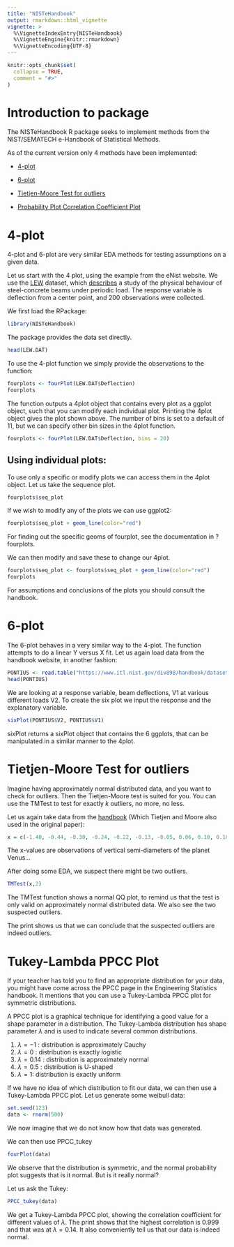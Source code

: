 ```yaml
---
title: "NISTeHandbook"
output: rmarkdown::html_vignette
vignette: >
  %\VignetteIndexEntry{NISTeHandbook}
  %\VignetteEngine{knitr::rmarkdown}
  %\VignetteEncoding{UTF-8}
---
```


```r
knitr::opts_chunk$set(
  collapse = TRUE,
  comment = "#>"
)
```



# Introduction to package {#intro}

The NISTeHandbook R package seeks to implement methods from the NIST/SEMATECH e-Handbook of Statistical Methods. 

As of the current version only 4 methods have been implemented:

* [4-plot](https://www.itl.nist.gov/div898/handbook/eda/section2/eda23.htm)

* [6-plot](https://www.itl.nist.gov/div898/handbook/eda/section3/6plot.htm)

* [Tietjen-Moore Test for outliers](https://www.itl.nist.gov/div898/handbook/eda/section3/eda35h2.htm)

* [Probability Plot Correlation Coefficient Plot](https://www.itl.nist.gov/div898/handbook/eda/section3/ppccplot.htm)


# 4-plot

4-plot and 6-plot are very similar EDA methods for testing assumptions on a given data.


Let us start with the 4 plot, using the example from the eNist website. We use the [LEW](https://www.itl.nist.gov/div898/handbook/datasets/LEW.DAT) dataset, which [describes](https://www.itl.nist.gov/div898/strd/univ/addinfo/lew.html) a study of the physical behaviour of steel-concrete beams under periodic load. The response variable is deflection from a center point, and 200 observations were collected.

We first load the RPackage:
```r
library(NISTeHandbook)
```

The package provides the data set directly.

```r
head(LEW.DAT)
```

To use the 4-plot function we simply provide the observations to the function:

```r
fourplots <- fourPlot(LEW.DAT$Deflection)
fourplots
```


The function outputs a 4plot object that contains every plot as a ggplot object, such that you can modify each individual plot. Printing the 4plot object gives the plot shown above. The number of bins is set to a default of 11, but we can specify other bin sizes in the 4plot function.

```r
fourplots <- fourPlot(LEW.DAT$Deflection, bins = 20)
```

## Using individual plots:

To use only a specific or modify plots we can access them in the 4plot object. Let us take the sequence plot.

```r
fourplots$seq_plot
```

If we wish to modify any of the plots we can use ggplot2:

```r
fourplots$seq_plot + geom_line(color="red")
```
For finding out the specific geoms of fourplot, see the documentation in ?fourplots.

We can then modify and save these to change our 4plot.

```r
fourplots$seq_plot <- fourplots$seq_plot + geom_line(color="red")
fourplots
```

For assumptions and conclusions of the plots you should consult the handbook.

# 6-plot

The 6-plot behaves in a very similar way to the 4-plot. The function attempts to do a linear Y versus X fit. Let us again load data from the handbook website, in another fashion:

```r
PONTIUS <- read.table("https://www.itl.nist.gov/div898/handbook/datasets/PONTIUS.DAT", skip=25)
head(PONTIUS)
```

We are looking at a response variable, beam deflections, V1 at various different loads V2. To create the six plot we input the response and the explanatory variable.

```r
sixPlot(PONTIUS$V2, PONTIUS$V1)
```


sixPlot returns a sixPlot object that contains the 6 ggplots, that can be manipulated in a similar manner to the 4plot. 



# Tietjen-Moore Test for outliers

Imagine having approximately normal distributed data, and you want to check for outliers. Then the Tietjen-Moore test is suited for you. You can use the TMTest to test for exactly $k$ outliers, no more, no less. 

Let us again take data from the [handbook](https://www.itl.nist.gov/div898/handbook/datasets/TIETMOO1.DAT) (Which Tietjen and Moore also used in the original paper): 

```r
x = c(-1.40, -0.44, -0.30, -0.24, -0.22, -0.13, -0.05, 0.06, 0.10, 0.18, 0.20, 0.39, 0.48, 0.63, 1.01)
```

The x-values are observations of vertical semi-diameters of the planet Venus...

After doing some EDA, we suspect there might be two outliers.


```r
TMTest(x,2)
```

The TMTest function shows a normal QQ plot, to remind us that the test is only valid on approximately normal distributed data. We also see the two suspected outliers.

The print shows us that we can conclude that the suspected outliers are indeed outliers.


# Tukey-Lambda PPCC Plot

If your teacher has told you to find an appropriate distribution for your data, you might have come across the PPCC page in the Engineering Statistics handbook. It mentions that you can use a Tukey-Lambda PPCC plot for symmetric distributions. 

A PPCC plot is a graphical technique for identifying a good value for a shape parameter in a distribution. The Tukey-Lambda distribution has shape parameter $\lambda$ and is used to indicate several common distributions. 


1. $\lambda=-1$ : distribution is approximately Cauchy
2. $\lambda=0$ : distribution is exactly logistic
3. $\lambda=0.14$ : distribution is approximately normal
4. $\lambda=0.5$ : distribution is U-shaped
5. $\lambda=1:$ distribution is exactly uniform

If we have no idea of which distribution to fit our data, we can then use a Tukey-Lambda PPCC plot. Let us generate some weibull data:

```r
set.seed(123)
data <- rnorm(500)
```

We now imagine that we do not know how that data was generated.

We can then use PPCC_tukey 
```r
fourPlot(data)
```

We observe that the distribution is symmetric, and the normal probability plot suggests that is it normal. But is it really normal?

Let us ask the Tukey:

```r
PPCC_tukey(data)
```

We get a Tukey-Lambda PPCC plot, showing the correlation coefficient for different values of $\lambda$. The print shows that the highest correlation is 0.999 and that was at $\lambda = 0.14$. It also conveniently tell us that our data is indeed normal.
